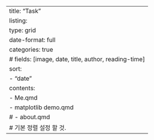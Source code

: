 ---
title: "Task"
listing: 
    type: grid
    date-format: full
    categories: true
    # fields: [image, date, title, author, reading-time]
    sort:
        - "date"
    contents:
        - Me.qmd
        - matplotlib demo.qmd
        # - about.qmd
    # 기본 정렬 설정 할 것.
---